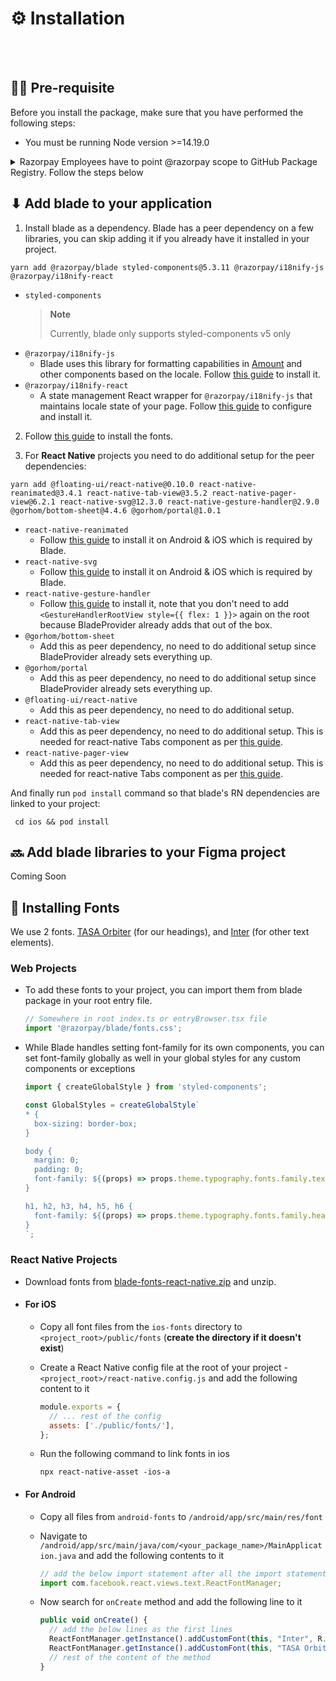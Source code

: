 
<Meta title="Guides/Installation" />

# ⚙️ Installation

<br />
<br />

## ✍🏻 Pre-requisite

Before you install the package, make sure that you have performed the following steps:

- You must be running Node version >=14.19.0

<details>
<summary>Razorpay Employees have to point @razorpay scope to GitHub Package Registry. Follow the steps below</summary>

- Generate a Personal Access Token on GitHub by [visiting this link](https://github.com/settings/tokens/new?scopes=repo,workflow,write:packages,read:repo_hook,write:packages) (Enable SSO by clicking `Authorize` button next to Razorpay logo.)
- Run `code ~/.bashrc` or `code ~/.zshrc` in your editor and add this line

  ```
  export GITHUB_ACCESS_TOKEN="<YOUR_TO  KEN>"
  ```

  > **Note**
  >
  > Replace `<YOUR_TOKEN>` with your actual GitHub Personal Access Token

- Run `source ~/.bashrc` or `source ~/.zshrc` based on the file you added your token.
- Run `code ~/.npmrc` and append the following
  ```bash
  # add following to your .npmrc
  @razorpay:registry=https://npm.pkg.github.com/
  //npm.pkg.github.com/:always-auth=true
  //npm.pkg.github.com/:_authToken=${GITHUB_ACCESS_TOKEN}
  ```

</details>

## ⬇ Add blade to your application

1. Install blade as a dependency.
   Blade has a peer dependency on a few libraries, you can skip adding it if you already have it installed in your project.

```shell
yarn add @razorpay/blade styled-components@5.3.11 @razorpay/i18nify-js @razorpay/i18nify-react
```

- `styled-components`
  > **Note**
  >
  > Currently, blade only supports styled-components v5 only
- `@razorpay/i18nify-js`
  - Blade uses this library for formatting capabilities in [Amount](https://blade.razorpay.com/?path=/docs/components-amount--docs) and other components based on the locale. Follow [this guide](https://www.npmjs.com/package/@razorpay/i18nify-js) to install it.
- `@razorpay/i18nify-react`
  - A state management React wrapper for `@razorpay/i18nify-js` that maintains locale state of your page. Follow [this guide](https://www.npmjs.com/package/@razorpay/i18nify-react) to configure and install it.

2. Follow [this guide](#-install-fonts) to install the fonts.

3. For **React Native** projects you need to do additional setup for the peer dependencies:

```shell
yarn add @floating-ui/react-native@0.10.0 react-native-reanimated@3.4.1 react-native-tab-view@3.5.2 react-native-pager-view@6.2.1 react-native-svg@12.3.0 react-native-gesture-handler@2.9.0 @gorhom/bottom-sheet@4.4.6 @gorhom/portal@1.0.1
```

- `react-native-reanimated`
  - Follow [this guide](https://docs.swmansion.com/react-native-reanimated/docs/fundamentals/installation) to install it on Android & iOS which is required by Blade.
- `react-native-svg`
  - Follow [this guide](https://github.com/react-native-svg/react-native-svg#with-react-native-cli) to install it on Android & iOS which is required by Blade.
- `react-native-gesture-handler`
  - Follow [this guide](https://docs.swmansion.com/react-native-gesture-handler/docs/installation) to install it, note that you don't need to add `<GestureHandlerRootView style={{ flex: 1 }}>` again on the root because BladeProvider already adds that out of the box.
- `@gorhom/bottom-sheet`
  - Add this as peer dependency, no need to do additional setup since BladeProvider already sets everything up.
- `@gorhom/portal`
  - Add this as peer dependency, no need to do additional setup since BladeProvider already sets everything up.
- `@floating-ui/react-native`
  - Add this as peer dependency, no need to do additional setup.
- `react-native-tab-view`
  - Add this as peer dependency, no need to do additional setup. This is needed for react-native Tabs component as per [this guide](https://reactnavigation.org/docs/tab-view/#installation).
- `react-native-pager-view`
  - Add this as peer dependency, no need to do additional setup. This is needed for react-native Tabs component as per [this guide](https://reactnavigation.org/docs/tab-view/#installation).

And finally run `pod install` command so that blade's RN dependencies are linked to your project:

```shell
 cd ios && pod install
```

## 🔜 Add blade libraries to your Figma project

Coming Soon

## 🔡 Installing Fonts

We use 2 fonts. [TASA Orbiter](https://tasatype.localremote.co/) (for our headings), and [Inter](https://rsms.me/inter/) (for other text elements).

### Web Projects

- To add these fonts to your project, you can import them from blade package in your root entry file.

  ```ts
  // Somewhere in root index.ts or entryBrowser.tsx file
  import '@razorpay/blade/fonts.css';
  ```

- While Blade handles setting font-family for its own components, you can set font-family globally as well in your global styles for any custom components or exceptions

  ```ts
  import { createGlobalStyle } from 'styled-components';

  const GlobalStyles = createGlobalStyle`
  * { 
    box-sizing: border-box;
  }
  
  body {
    margin: 0;
    padding: 0;
    font-family: ${(props) => props.theme.typography.fonts.family.text}
  }
  
  h1, h2, h3, h4, h5, h6 {
    font-family: ${(props) => props.theme.typography.fonts.family.heading};
  }
  `;
  ```

### React Native Projects

- Download fonts from <a href="https://github.com/razorpay/blade/tree/master/packages/blade/fonts/blade-fonts-react-native.zip">blade-fonts-react-native.zip</a> and unzip.

- #### For iOS

  - Copy all font files from the `ios-fonts` directory to `<project_root>/public/fonts` (**create the directory if it doesn't exist**)
  - Create a React Native config file at the root of your project - `<project_root>/react-native.config.js` and add the following content to it

    ```js
    module.exports = {
      // ... rest of the config
      assets: ['./public/fonts/'],
    };
    ```

  - Run the following command to link fonts in ios

    ```shell
    npx react-native-asset -ios-a
    ```

- #### For Android

  - Copy all files from `android-fonts` to `/android/app/src/main/res/font`
  - Navigate to `/android/app/src/main/java/com/<your_package_name>/MainApplication.java` and add the following contents to it

    ```js
    // add the below import statement after all the import statements
    import com.facebook.react.views.text.ReactFontManager;
    ```

  - Now search for `onCreate` method and add the following line to it

    ```js
    public void onCreate() {
      // add the below lines as the first lines
      ReactFontManager.getInstance().addCustomFont(this, "Inter", R.font.inter);
      ReactFontManager.getInstance().addCustomFont(this, "TASA Orbiter Display", R.font.tasa);
      // rest of the content of the method
    }
    ```

